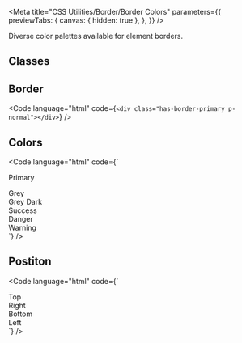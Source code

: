 
<Meta
  title="CSS Utilities/Border/Border Colors"
  parameters={{
    previewTabs: {
      canvas: { hidden: true },
    },
  }}
/>

<Banner label="Border Colors" section="CSS Utilities" color="green" />

<Lead>Diverse color palettes available for element borders.</Lead>

## Classes

<CssBorderColors />

## Border

<Code language="html" code={`<div class="has-border-primary p-normal"></div>`} />

## Colors

<Code
  language="html"
  code={`<div class="has-border-primary p-x-small mb-x-small">Primary</div>
<div class="has-border-grey p-x-small mb-x-small">Grey</div>
<div class="has-border-grey-dark p-x-small mb-x-small">Grey Dark</div>
<div class="has-border-success p-x-small mb-x-small">Success</div>
<div class="has-border-danger p-x-small mb-x-small">Danger</div>
<div class="has-border-warning p-x-small mb-x-small">Warning</div>`}
/>

## Postiton

<Code
  language="html"
  code={`
<div class="is-flex fg-normal">
  <div class="has-border-top-primary p-x-small has-background-green-2 is-flex-grow-1">Top</div>
  <div class="has-border-right-primary p-x-small has-background-green-2 is-flex-grow-1">Right</div>
  <div class="has-border-bottom-primary p-x-small has-background-green-2 is-flex-grow-1">Bottom</div>
  <div class="has-border-left-primary p-x-small has-background-green-2 is-flex-grow-1">Left</div>
</div>
`}
/>

<Footer>
  <LinkCards>
    <LinkCard
      pageTitle="Foundation/Border & Radius"
      description="Clarification of how borders and border-radius are utilized"
    />
    <LinkCard
      pageTitle="Foundation/Colors"
      description="With our colors, we create a brand-specific look & feel. The multi-color approach represents the contemporary and inspiring Baloise we are"
    />
    <LinkCard
      pageTitle="Foundation/Design Tokens"
      description="We use design tokens to replace hard-coded values in order to ensure a better consistency"
    />
  </LinkCards>
</Footer>
